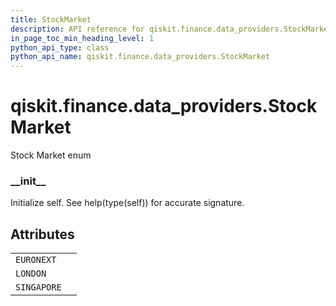 ```yaml
---
title: StockMarket
description: API reference for qiskit.finance.data_providers.StockMarket
in_page_toc_min_heading_level: 1
python_api_type: class
python_api_name: qiskit.finance.data_providers.StockMarket
---
```


<span id="qiskit-finance-data-providers-stockmarket" />

# qiskit.finance.data\_providers.StockMarket

<Class id="qiskit.finance.data_providers.StockMarket" isDedicatedPage={true} github="https://github.com/qiskit-community/qiskit-aqua/tree/stable/0.9/qiskit/finance/data_providers/_base_data_provider.py" signature="StockMarket(value)" modifiers="class">
  Stock Market enum

  ### \_\_init\_\_

  <Function id="qiskit.finance.data_providers.StockMarket.__init__" signature="__init__()">
    Initialize self. See help(type(self)) for accurate signature.
  </Function>

  ## Attributes

  |             |   |
  | ----------- | - |
  | `EURONEXT`  |   |
  | `LONDON`    |   |
  | `SINGAPORE` |   |
</Class>

